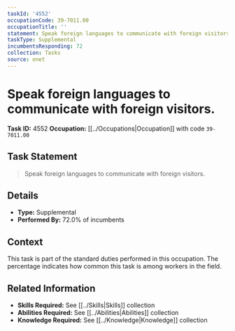 ```yaml
---
taskId: '4552'
occupationCode: 39-7011.00
occupationTitle: ''
statement: Speak foreign languages to communicate with foreign visitors.
taskType: Supplemental
incumbentsResponding: 72
collection: Tasks
source: onet
---
```

# Speak foreign languages to communicate with foreign visitors.

**Task ID:** 4552
**Occupation:** [[../Occupations|Occupation]] with code `39-7011.00`

## Task Statement

> Speak foreign languages to communicate with foreign visitors.

## Details

- **Type:** Supplemental
- **Performed By:** 72.0% of incumbents

## Context

This task is part of the standard duties performed in this occupation. The percentage indicates how common this task is among workers in the field.

## Related Information

- **Skills Required:** See [[../Skills|Skills]] collection
- **Abilities Required:** See [[../Abilities|Abilities]] collection
- **Knowledge Required:** See [[../Knowledge|Knowledge]] collection
